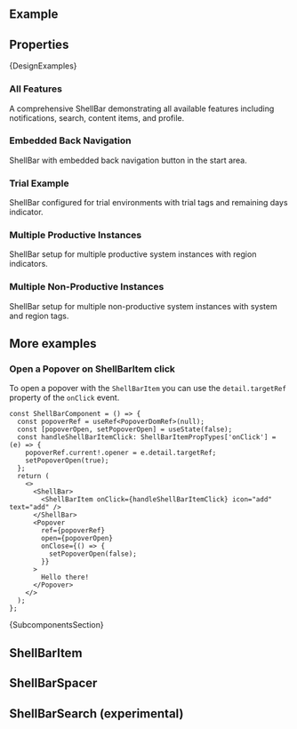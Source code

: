 
<Meta of={ComponentStories} />

<DocsHeader since="0.4.0" />

<br />

## Example

<Canvas of={ComponentStories.Default} />

## Properties

<ControlsWithNote of={ComponentStories.Default} />

<Markdown>{DesignExamples}</Markdown>

### All Features

A comprehensive ShellBar demonstrating all available features including notifications, search, content items, and profile.

<Canvas of={ComponentStories.AllFeatures} />

### Embedded Back Navigation

ShellBar with embedded back navigation button in the start area.

<Canvas of={ComponentStories.EmbeddedBackNavigation} />

### Trial Example

ShellBar configured for trial environments with trial tags and remaining days indicator.

<Canvas of={ComponentStories.TrialExample} />

### Multiple Productive Instances

ShellBar setup for multiple productive system instances with region indicators.

<Canvas of={ComponentStories.ProductiveInstances} />

### Multiple Non-Productive Instances

ShellBar setup for multiple non-productive system instances with system and region tags.

<Canvas of={ComponentStories.NonProductiveInstances} />

## More examples

### Open a Popover on ShellBarItem click

To open a popover with the `ShellBarItem` you can use the `detail.targetRef` property of the `onClick` event.

```tsx
const ShellBarComponent = () => {
  const popoverRef = useRef<PopoverDomRef>(null);
  const [popoverOpen, setPopoverOpen] = useState(false);
  const handleShellBarItemClick: ShellBarItemPropTypes['onClick'] = (e) => {
    popoverRef.current!.opener = e.detail.targetRef;
    setPopoverOpen(true);
  };
  return (
    <>
      <ShellBar>
        <ShellBarItem onClick={handleShellBarItemClick} icon="add" text="add" />
      </ShellBar>
      <Popover
        ref={popoverRef}
        open={popoverOpen}
        onClose={() => {
          setPopoverOpen(false);
        }}
      >
        Hello there!
      </Popover>
    </>
  );
};
```

<Markdown>{SubcomponentsSection}</Markdown>

## ShellBarItem

<Description of={ShellBarItem} />
<ArgTypes hideHTMLPropsNote exclude={excludePropsForAbstract} of={ShellBarItem} />

## ShellBarSpacer

<Description of={ShellBarSpacer} />
<ArgTypes hideHTMLPropsNote exclude={excludePropsForAbstract} of={ShellBarSpacer} />

## ShellBarSearch (experimental)

<Description of={ShellBarSearch} />
<ArgTypes hideHTMLPropsNote of={ShellBarSearch} />

<Footer />
